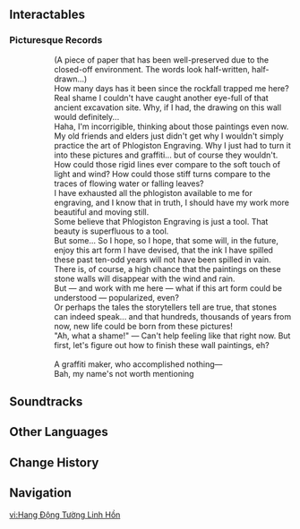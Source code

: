 {{Location Infobox
|image        = <gallery>
Spiritwall Cave.png|In-game
Point of Interest Spiritwall Cave Map Location.png|Map
</gallery>
|type         = Point of Interest
|subarea      = 
|area         = Toyac Springs
|subregion    = 
|region       = Natlan
}}
{{Location Intro|description=<!--<p></p>-->}}
<!--
==Points of Interest==
{{Locations by Category Table|type=Points of Interest}}

==Quests==
{{Quests by Category List|{{subst:#titleparts:{{subst:PAGENAME}}}} Quests|heo=1}}
--><!--
==NPCs==
*
-->
==Interactables==
===Picturesque Records===
{{Dialogue Start}}
::(A piece of paper that has been well-preserved due to the closed-off environment. The words look half-written, half-drawn...)
::How many days has it been since the rockfall trapped me here?
::Real shame I couldn't have caught another eye-full of that ancient excavation site. Why, if I had, the drawing on this wall would definitely...
::Haha, I'm incorrigible, thinking about those paintings even now.
::My old friends and elders just didn't get why I wouldn't simply practice the art of Phlogiston Engraving. Why I just had to turn it into these pictures and graffiti... but of course they wouldn't. How could those rigid lines ever compare to the soft touch of light and wind? How could those stiff turns compare to the traces of flowing water or falling leaves?
::I have exhausted all the phlogiston available to me for engraving, and I know that in truth, I should have my work more beautiful and moving still.
::Some believe that Phlogiston Engraving is just a tool. That beauty is superfluous to a tool.
::But some... So I hope, so I hope, that some will, in the future, enjoy this art form I have devised, that the ink I have spilled these past ten-odd years will not have been spilled in vain.
::There is, of course, a high chance that the paintings on these stone walls will disappear with the wind and rain.
::But &mdash; and work with me here &mdash; what if this art form could be understood &mdash; popularized, even?
::Or perhaps the tales the storytellers tell are true, that stones can indeed speak... and that hundreds, thousands of years from now, new life could be born from these pictures!
::"Ah, what a shame!" &mdash; Can't help feeling like that right now. But first, let's figure out how to finish these wall paintings, eh?
::&nbsp;
::A graffiti maker, who accomplished nothing&mdash;
::Bah, my name's not worth mentioning
{{Dialogue End}}
<!--
==Descriptions==
{{Description|}}
-->
==Soundtracks==
{{Soundtracks by Category Table|type=location}}
<!--
==Lore==

==Gallery==
<gallery>

</gallery>

==Video Guides==
{{EVT
|video   = 
|caption = 
}}
-->
==Other Languages==
{{Other Languages
|en       = Spiritwall Cave
|zhs      = 灵壁的洞窟
|zhs_rm   = Língbì de Dòngkū
|zht      = 靈壁的洞窟
|zht_rm   = Língbì de Dòngkū
|zh_tl    = Spiritwall's Cave
|ja       = スピリット・ウォールの洞窟
|ja_rm    = Supiritto Wooru no Doukutsu
|ja_tl    = Spirit Wall Cave
|ko       = 영혼 벽 동굴
|ko_tl    = 
|es       = Caverna de los murales espirituales
|es_tl    = Spirit Murals Cavern
|fr       = Grotte du mur spirituel
|fr_tl    = Spiritual Wall Cave
|ru       = Пещера духов
|ru_tl    = Cave of Spirits
|th       = ถ้ำกำแพงวิญญาณ
|th_rm    = 
|th_tl    = 
|vi       = Hang Động Tường Linh Hồn
|vi_tl    = 
|de       = Seelenwandhöhle
|de_tl    = Spiritwall Cave
|id       = Spiritwall Cave
|pt       = Caverna do Muro Espiritual
|pt_tl    = 
|tr       = Ruh Duvarı Mağarası
|tr_tl    = 
|it       = Grotta Spirimuro
|it_tl    = 
}}

==Change History==
{{Change History|5.0}}

==Navigation==
{{PoI Navbox|Natlan}}

[[vi:Hang Động Tường Linh Hồn]]